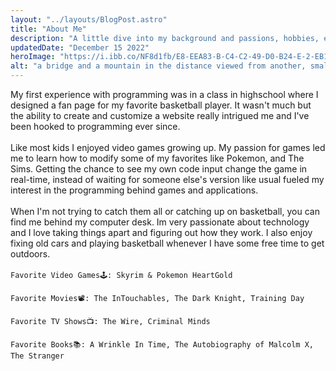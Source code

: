 ```yaml
---
layout: "../layouts/BlogPost.astro"
title: "About Me"
description: "A little dive into my background and passions, hobbies, etc."
updatedDate: "December 15 2022"
heroImage: "https://i.ibb.co/NF8d1fb/E8-EEA83-B-C4-C2-49-D0-B24-E-2-EB11-B4-F04-B7.jpg"
alt: "a bridge and a mountain in the distance viewed from another, smaller bridge"
---
```


My first experience with programming was in a class in highschool where I designed a fan page for my favorite basketball player. It wasn't much but the ability to create and customize a website really intrigued me and I've been hooked to programming ever since. \
\
Like most kids I enjoyed video games growing up. My passion for games led me to learn how to modify some of my favorites like Pokemon, and The Sims. Getting the chance to see my own code input change the game in real-time, instead of waiting for someone else's version like usual fueled my interest in the programming behind games and applications. \
\
When I'm not trying to catch them all or catching up on basketball, you can find me behind my computer desk. Im very passionate about technology and I love taking things apart and figuring out how they work. I also enjoy fixing old cars and playing basketball whenever I have some free time to get outdoors. \
\
`Favorite Video Games🕹️: Skyrim & Pokemon HeartGold` \
\
`Favorite Movies📽️: The InTouchables, The Dark Knight, Training Day` \
\
`Favorite TV Shows📺: The Wire, Criminal Minds` \
\
`Favorite Books📚: A Wrinkle In Time, The Autobiography of Malcolm X, The Stranger`
